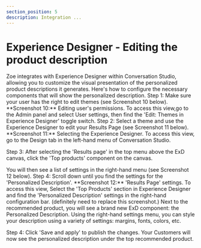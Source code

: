 ```yaml
---
section_position: 5
description: Integration ...
---
```


# Experience Designer - Editing the product description

<CustomParagraph class="margin-bottom--lg">
  Zoe integrates with Experience Designer within Conversation Studio, allowing
  you to customize the visual presentation of the personalized product
  descriptions it generates.
</CustomParagraph>

<CustomParagraph class="margin-bottom--lg">
  Here's how to configure the necessary components that will show the
  personalized description.
</CustomParagraph>

<CustomParagraph class="margin-bottom--lg">
  Step 1: Make sure your user has the right to edit themes (see Screenshot 10
  below).
</CustomParagraph>

<CustomParagraph class="body-smaller margin-bottom--lg">
  **Screenshot 10:** Editing user's permissions. To access this view,go to the
  Admin panel and select User settings, then find the 'Edit: Themes in
  Experience Designer' toggle switch.
</CustomParagraph>

<CustomParagraph class="margin-bottom--lg">
  Step 2: Select a theme and use the Experience Designer to edit your Results
  Page (see Screenshot 11 below).
</CustomParagraph>

<CustomParagraph class="body-smaller margin-bottom--lg">
  **Screenshot 11:** Selecting the Experience Designer. To access this view, go
  to the Design tab in the left-hand menu of Conversation Studio.
</CustomParagraph>

Step 3: After selecting the 'Results page' in the top menu above the ExD canvas, click the 'Top products' component on the canvas.

<CustomParagraph class="margin-bottom--lg">
  You will then see a list of settings in the right-hand menu (see Screenshot 12
  below).
</CustomParagraph>

<CustomParagraph class="margin-bottom--lg">
  Step 4: Scroll down until you find the settings for the 'Personalized
  Description'.
</CustomParagraph>

<CustomParagraph class="body-smaller margin-bottom--lg">
  **Screenshot 12:** 'Results Page' settings. To access this view, Select the
  'Top Products' section in Experience Designer and find the 'Personalized
  Description' settings in the right-hand configuration bar. (definitely need to
  replace this screenshot.)
</CustomParagraph>

<CustomParagraph class="margin-bottom--lg">
  Next to the recommended product, you will see a brand new ExD component: the
  Personalized Description. Using the right-hand settings menu, you can style
  your description using a variety of settings: margins, fonts, colors, etc.
</CustomParagraph>

Step 4: Click 'Save and apply' to publish the changes. Your Customers will now see the personalized description under the top recommended product.
